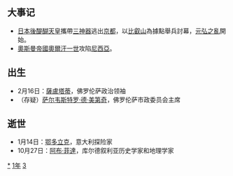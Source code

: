 {{yearTOC|1331|元'''[[至顺|至顺]]二年'''；越南'''[[開祐|開祐]]三年'''；日本'''[[元德|元德]]三年'''，'''[[元弘|元弘]]元年'''}}
== 大事记 ==
*[[日本|日本]][[後醍醐天皇|後醍醐天皇]]攜帶[[三神器|三神器]]逃出[[京都|京都]]，以[[比叡山|比叡山]]為據點舉兵討幕，[[元弘之亂|元弘之亂]]開始。
*[[奧斯曼帝國|奧斯曼帝國]][[奧爾汗一世|奧爾汗一世]]攻陷[[尼西亞|尼西亞]]。

== 出生 ==
* 2月16日：[[薩盧塔蒂|薩盧塔蒂]]，佛罗伦萨政治领袖
* （存疑）[[萨尔韦斯特罗·德·美第奇|萨尔韦斯特罗·德·美第奇]]，佛罗伦萨市政委员会主席

== 逝世 ==
* 1月14日：[[鄂多立克|鄂多立克]]，意大利探险家
* 10月27日：[[阿布·菲達|阿布·菲達]]，库尔德叙利亚历史学家和地理学家

{{Wikisource year mention}}

[[Category:1331年|*]]
[[Category:1330年代|1年]]
[[Category:14世纪各年|3]]